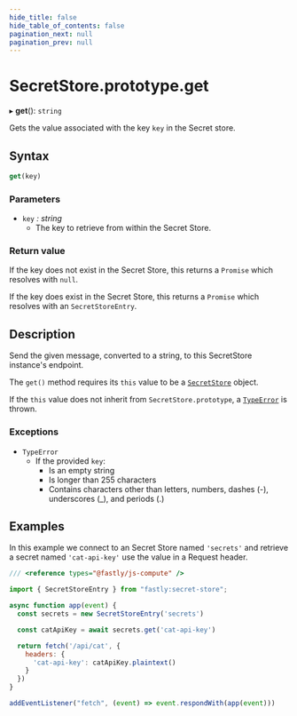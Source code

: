 ```yaml
---
hide_title: false
hide_table_of_contents: false
pagination_next: null
pagination_prev: null
---
```

# SecretStore.prototype.get

▸ **get**(): `string`

Gets the value associated with the key `key` in the Secret store.

## Syntax

```js
get(key)
```

### Parameters

- `key` _: string_
  - The key to retrieve from within the Secret Store.

### Return value

If the key does not exist in the Secret Store, this returns a `Promise` which resolves with `null`.

If the key does exist in the Secret Store, this returns a `Promise` which resolves with an `SecretStoreEntry`.

## Description

Send the given message, converted to a string, to this SecretStore instance's endpoint.

The `get()` method requires its `this` value to be a [`SecretStore`](../SecretStore.mdx) object.

If the `this` value does not inherit from `SecretStore.prototype`, a [`TypeError`](../../../globals/TypeError/TypeError.mdx) is thrown.

### Exceptions

- `TypeError`
  - If the provided `key`:
    - Is an empty string
    - Is longer than 255 characters
    - Contains characters other than letters, numbers, dashes (-), underscores (_), and periods (.)

## Examples

In this example we connect to an Secret Store named `'secrets'` and retrieve a secret named `'cat-api-key'` use the value in a Request header.

```js
/// <reference types="@fastly/js-compute" />

import { SecretStoreEntry } from "fastly:secret-store";

async function app(event) {
  const secrets = new SecretStoreEntry('secrets')

  const catApiKey = await secrets.get('cat-api-key')

  return fetch('/api/cat', {
    headers: {
      'cat-api-key': catApiKey.plaintext()
    }
  })
}

addEventListener("fetch", (event) => event.respondWith(app(event)))

```
